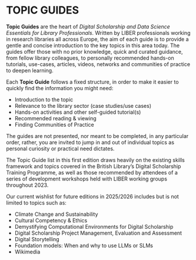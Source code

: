 # **TOPIC GUIDES** {.unnumbered .unlisted}

**Topic Guides** are the heart of *Digital Scholarship and Data Science Essentials for Library Professionals*. Written by LIBER professionals working in research libraries all across Europe, the aim of each guide is to provide a gentle and concise introduction to the key topics in this area today. The guides offer those with no prior knowledge, quick and curated guidance, from fellow library colleagues, to personally recommended hands-on tutorials, use-cases, articles, videos, networks and communities of practice to deepen learning.

Each **Topic Guide** follows a fixed structure, in order to make it easier to quickly find the information you might need: 

- Introduction to the topic
- Relevance to the library sector (case studies/use cases)
- Hands-on activities and other self-guided tutorial(s)
- Recommended reading & viewing
- Finding Communities of Practice

The guides are not presented, nor meant to be completed, in any particular order, rather, you are invited to jump in and out of individual topics as personal curiosity or practical need dictates.

The Topic Guide list in this first edition draws heavily on the existing skills framework and topics covered in the British Library’s Digital Scholarship Training Programme, as well as those recommended by attendees of a series of development workshops held with LIBER working groups throughout 2023.

Our current wishlist for future editions in 2025/2026 includes but is not limited to topics such as:

- Climate Change and Sustainability
- Cultural Competency & Ethics
- Demystifying Computational Environments for Digital Scholarship
- Digital Scholarship Project Management, Evaluation and Assessment
- Digital Storytelling
- Foundation models: When and why to use LLMs or SLMs
- Wikimedia
